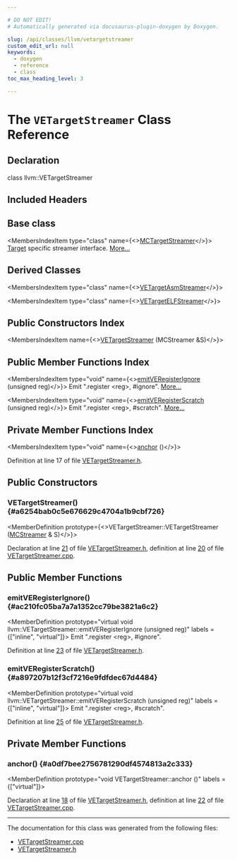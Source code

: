 ```yaml
---

# DO NOT EDIT!
# Automatically generated via docusaurus-plugin-doxygen by Doxygen.

slug: /api/classes/llvm/vetargetstreamer
custom_edit_url: null
keywords:
  - doxygen
  - reference
  - class
toc_max_heading_level: 3

---
```





# The `VETargetStreamer` Class Reference

<DoxygenPage pluginConfig={pluginConfig}>



## Declaration

<CodeBlock>class llvm::VETargetStreamer</CodeBlock>

## Included Headers

<IncludesList>
<IncludesListItem
  filePath="Target/VE/MCTargetDesc/VETargetStreamer.h"
  permalink="/docs/api/files/lib/lib/target/lib/target/ve/lib/target/ve/mctargetdesc/vetargetstreamer-h"
  isLocal="true" />
</IncludesList>

## Base class

<MembersIndex>

<MembersIndexItem
  type="class"
  name={<><a href="/docs/api/classes/llvm/mctargetstreamer">MCTargetStreamer</a></>}>
<a href="/docs/api/classes/llvm/target">Target</a> specific streamer interface. <a href="/docs/api/classes/llvm/mctargetstreamer/#details">More...</a>
</MembersIndexItem>

</MembersIndex>

## Derived Classes

<MembersIndex>

<MembersIndexItem
  type="class"
  name={<><a href="/docs/api/classes/llvm/vetargetasmstreamer">VETargetAsmStreamer</a></>}>
</MembersIndexItem>

<MembersIndexItem
  type="class"
  name={<><a href="/docs/api/classes/llvm/vetargetelfstreamer">VETargetELFStreamer</a></>}>
</MembersIndexItem>

</MembersIndex>

## Public Constructors Index

<MembersIndex>

<MembersIndexItem
  name={<><a href="#a6254bab0c5e676629c4704a1b9cbf726">VETargetStreamer</a> (MCStreamer &amp;S)</>}>
</MembersIndexItem>

</MembersIndex>

## Public Member Functions Index

<MembersIndex>

<MembersIndexItem
  type="void"
  name={<><a href="#ac210fc05ba7a7a1352cc79be3821a6c2">emitVERegisterIgnore</a> (unsigned reg)</>}>
Emit &quot;.register &lt;reg&gt;, #ignore&quot;. <a href="#ac210fc05ba7a7a1352cc79be3821a6c2">More...</a>
</MembersIndexItem>

<MembersIndexItem
  type="void"
  name={<><a href="#a897207b12f3cf7216e9fdfdec67d4484">emitVERegisterScratch</a> (unsigned reg)</>}>
Emit &quot;.register &lt;reg&gt;, #scratch&quot;. <a href="#a897207b12f3cf7216e9fdfdec67d4484">More...</a>
</MembersIndexItem>

</MembersIndex>

## Private Member Functions Index

<MembersIndex>

<MembersIndexItem
  type="void"
  name={<><a href="#a0df7bee2756781290df4574813a2c333">anchor</a> ()</>}>
</MembersIndexItem>

</MembersIndex>


Definition at line 17 of file <a href="/docs/api/files/lib/lib/target/lib/target/ve/lib/target/ve/mctargetdesc/vetargetstreamer-h">VETargetStreamer.h</a>.

<SectionDefinition>

## Public Constructors

### VETargetStreamer() {#a6254bab0c5e676629c4704a1b9cbf726}

<MemberDefinition
  prototype={<>VETargetStreamer::VETargetStreamer (<a href="/docs/api/classes/llvm/mcstreamer">MCStreamer</a> &amp; S)</>}>

Declaration at line <a href="/docs/api/files/lib/lib/target/lib/target/ve/lib/target/ve/mctargetdesc/vetargetstreamer-h/#l00021">21</a> of file <a href="/docs/api/files/lib/lib/target/lib/target/ve/lib/target/ve/mctargetdesc/vetargetstreamer-h">VETargetStreamer.h</a>, definition at line <a href="/docs/api/files/lib/lib/target/lib/target/ve/lib/target/ve/mctargetdesc/vetargetstreamer-cpp/#l00020">20</a> of file <a href="/docs/api/files/lib/lib/target/lib/target/ve/lib/target/ve/mctargetdesc/vetargetstreamer-cpp">VETargetStreamer.cpp</a>.
</MemberDefinition>

</SectionDefinition>

<SectionDefinition>

## Public Member Functions

### emitVERegisterIgnore() {#ac210fc05ba7a7a1352cc79be3821a6c2}

<MemberDefinition
  prototype="virtual void llvm::VETargetStreamer::emitVERegisterIgnore (unsigned reg)"
  labels = {["inline", "virtual"]}>
Emit &quot;.register &lt;reg&gt;, #ignore&quot;.

Definition at line <a href="/docs/api/files/lib/lib/target/lib/target/ve/lib/target/ve/mctargetdesc/vetargetstreamer-h/#l00023">23</a> of file <a href="/docs/api/files/lib/lib/target/lib/target/ve/lib/target/ve/mctargetdesc/vetargetstreamer-h">VETargetStreamer.h</a>.
</MemberDefinition>

### emitVERegisterScratch() {#a897207b12f3cf7216e9fdfdec67d4484}

<MemberDefinition
  prototype="virtual void llvm::VETargetStreamer::emitVERegisterScratch (unsigned reg)"
  labels = {["inline", "virtual"]}>
Emit &quot;.register &lt;reg&gt;, #scratch&quot;.

Definition at line <a href="/docs/api/files/lib/lib/target/lib/target/ve/lib/target/ve/mctargetdesc/vetargetstreamer-h/#l00025">25</a> of file <a href="/docs/api/files/lib/lib/target/lib/target/ve/lib/target/ve/mctargetdesc/vetargetstreamer-h">VETargetStreamer.h</a>.
</MemberDefinition>

</SectionDefinition>

<SectionDefinition>

## Private Member Functions

### anchor() {#a0df7bee2756781290df4574813a2c333}

<MemberDefinition
  prototype="void VETargetStreamer::anchor ()"
  labels = {["virtual"]}>

Declaration at line <a href="/docs/api/files/lib/lib/target/lib/target/ve/lib/target/ve/mctargetdesc/vetargetstreamer-h/#l00018">18</a> of file <a href="/docs/api/files/lib/lib/target/lib/target/ve/lib/target/ve/mctargetdesc/vetargetstreamer-h">VETargetStreamer.h</a>, definition at line <a href="/docs/api/files/lib/lib/target/lib/target/ve/lib/target/ve/mctargetdesc/vetargetstreamer-cpp/#l00022">22</a> of file <a href="/docs/api/files/lib/lib/target/lib/target/ve/lib/target/ve/mctargetdesc/vetargetstreamer-cpp">VETargetStreamer.cpp</a>.
</MemberDefinition>

</SectionDefinition>

<hr/>

The documentation for this class was generated from the following files:

<ul>
<li><a href="/docs/api/files/lib/lib/target/lib/target/ve/lib/target/ve/mctargetdesc/vetargetstreamer-cpp">VETargetStreamer.cpp</a></li>
<li><a href="/docs/api/files/lib/lib/target/lib/target/ve/lib/target/ve/mctargetdesc/vetargetstreamer-h">VETargetStreamer.h</a></li>
</ul>

</DoxygenPage>
